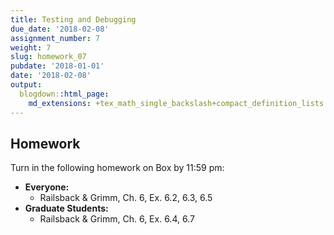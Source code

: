 ```yaml
---
title: Testing and Debugging
due_date: '2018-02-08'
assignment_number: 7
weight: 7
slug: homework_07
pubdate: '2018-01-01'
date: '2018-02-08'
output:
  blogdown::html_page:
    md_extensions: +tex_math_single_backslash+compact_definition_lists
---
```

## Homework
Turn in the following homework on Box by 11:59 pm:

* **Everyone:**
  * Railsback & Grimm, Ch. 6, Ex. 6.2, 6.3, 6.5
* **Graduate Students:**
  * Railsback & Grimm, Ch. 6, Ex. 6.4, 6.7

